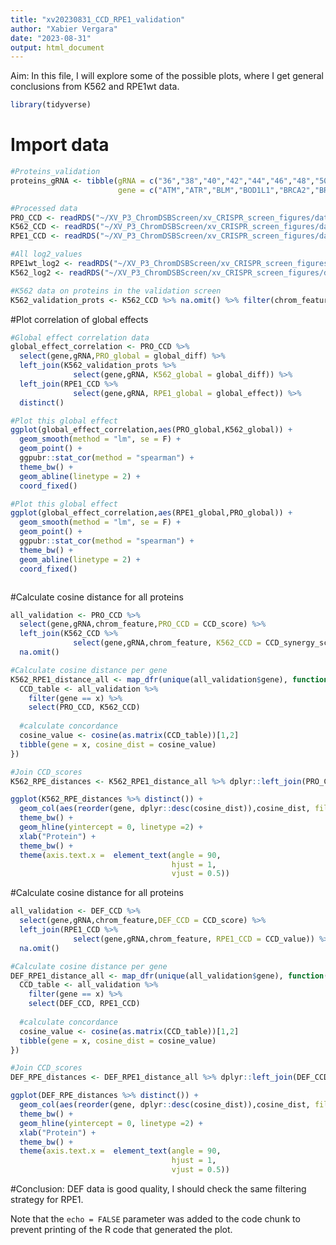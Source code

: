 ```yaml
---
title: "xv20230831_CCD_RPE1_validation"
author: "Xabier Vergara"
date: "2023-08-31"
output: html_document
---
```


Aim: In this file, I will explore some of the possible plots, where I get general conclusions from K562 and RPE1wt data.

```r
library(tidyverse)
```

# Import data

```r
#Proteins_validation
proteins_gRNA <- tibble(gRNA = c("36","38","40","42","44","46","48","50","52","54","56","58","60","62","64","66","68","70","72","74"),
                        gene = c("ATM","ATR","BLM","BOD1L1","BRCA2","BRCC3","CHAF1A","CHEK2","FAAP24","FANCD2","FANCG","FANCM","MDC1","PARP1","POLL","RAD50","RBBP8","RMI2","SMC5","TOPBP1"))

#Processed data
PRO_CCD <- readRDS("~/XV_P3_ChromDSBScreen/xv_CRISPR_screen_figures/data/revisions/validation_screen/xv20230908_CCD_analysis_summary_PRO_R3_only.rds") %>% left_join(proteins_gRNA) %>% mutate(chrom_feature = str_extract(pattern = "(H3|l|L).*", feature))
K562_CCD <- readRDS("~/XV_P3_ChromDSBScreen/xv_CRISPR_screen_figures/data/processed_data/xv20220819_Table_S7_DR_screen_results.rds") %>% left_join(proteins_gRNA)
RPE1_CCD <- readRDS("~/XV_P3_ChromDSBScreen/xv_CRISPR_screen_figures/data/revisions/validation_screen/xv20230831_CCD_summary_table_RPE1wt.rds") %>% left_join(proteins_gRNA) %>% mutate(chrom_feature = str_extract(pattern = "(H3|l|L).*", feature))

#All log2_values
RPE1wt_log2 <- readRDS("~/XV_P3_ChromDSBScreen/xv_CRISPR_screen_figures/data/revisions/validation_screen/xv20230831_delta_log2_balance_RPE1wt.rds") %>% left_join(proteins_gRNA)
K562_log2 <- readRDS("~/XV_P3_ChromDSBScreen/xv_CRISPR_screen_figures/data/processed_data/CCD_analysis/xv20220819_log2_MMEJNHEJ_differentials_chromatin_KO.rds") %>% left_join(proteins_gRNA)

#K562 data on proteins in the validation screen
K562_validation_prots <- K562_CCD %>% na.omit() %>% filter(chrom_feature %in% c("H3K4me1","H3K36me3","LMNB1","H3K27me3","H3K27ac","H3K4me2","H3K4me3","H3K9me3","H3K9me2","late_replicating"))

```

#Plot correlation of global effects
```r
#Global effect correlation data
global_effect_correlation <- PRO_CCD %>% 
  select(gene,gRNA,PRO_global = global_diff) %>% 
  left_join(K562_validation_prots %>% 
              select(gene,gRNA, K562_global = global_diff)) %>%
  left_join(RPE1_CCD %>% 
              select(gene,gRNA, RPE1_global = global_effect)) %>%
  distinct()

#Plot this global effect
ggplot(global_effect_correlation,aes(PRO_global,K562_global)) + 
  geom_smooth(method = "lm", se = F) +
  geom_point() +
  ggpubr::stat_cor(method = "spearman") +
  theme_bw() + 
  geom_abline(linetype = 2) +
  coord_fixed()

#Plot this global effect
ggplot(global_effect_correlation,aes(RPE1_global,PRO_global)) + 
  geom_smooth(method = "lm", se = F) +
  geom_point() +
  ggpubr::stat_cor(method = "spearman") +
  theme_bw() + 
  geom_abline(linetype = 2) +
  coord_fixed()



```

#Calculate cosine distance for all proteins
```r
all_validation <- PRO_CCD %>%
  select(gene,gRNA,chrom_feature,PRO_CCD = CCD_score) %>% 
  left_join(K562_CCD %>% 
              select(gene,gRNA,chrom_feature, K562_CCD = CCD_synergy_score)) %>%
  na.omit()

#Calculate cosine distance per gene
K562_RPE1_distance_all <- map_dfr(unique(all_validation$gene), function(x){
  CCD_table <- all_validation %>%
    filter(gene == x) %>%
    select(PRO_CCD, K562_CCD) 
  
  #calculate concordance
  cosine_value <- cosine(as.matrix(CCD_table))[1,2]
  tibble(gene = x, cosine_dist = cosine_value)
})

#Join CCD_scores
K562_RPE_distances <- K562_RPE1_distance_all %>% dplyr::left_join(PRO_CCD %>% select(gene, gRNA,fdr)) 

ggplot(K562_RPE_distances %>% distinct()) +
  geom_col(aes(reorder(gene, dplyr::desc(cosine_dist)),cosine_dist, fill = fdr < 0.1)) +
  theme_bw() + 
  geom_hline(yintercept = 0, linetype =2) +
  xlab("Protein") + 
  theme_bw() + 
  theme(axis.text.x =  element_text(angle = 90,
                                    hjust = 1,
                                    vjust = 0.5))
```

#Calculate cosine distance for all proteins
```r
all_validation <- DEF_CCD %>%
  select(gene,gRNA,chrom_feature,DEF_CCD = CCD_score) %>% 
  left_join(RPE1_CCD %>% 
              select(gene,gRNA,chrom_feature, RPE1_CCD = CCD_value)) %>%
  na.omit()

#Calculate cosine distance per gene
DEF_RPE1_distance_all <- map_dfr(unique(all_validation$gene), function(x){
  CCD_table <- all_validation %>%
    filter(gene == x) %>%
    select(DEF_CCD, RPE1_CCD) 
  
  #calculate concordance
  cosine_value <- cosine(as.matrix(CCD_table))[1,2]
  tibble(gene = x, cosine_dist = cosine_value)
})

#Join CCD_scores
DEF_RPE_distances <- DEF_RPE1_distance_all %>% dplyr::left_join(DEF_CCD %>% select(gene, gRNA,fdr)) 

ggplot(DEF_RPE_distances %>% distinct()) +
  geom_col(aes(reorder(gene, dplyr::desc(cosine_dist)),cosine_dist, fill = fdr < 0.1)) +
  theme_bw() + 
  geom_hline(yintercept = 0, linetype =2) +
  xlab("Protein") + 
  theme_bw() + 
  theme(axis.text.x =  element_text(angle = 90,
                                    hjust = 1,
                                    vjust = 0.5))
```
#Conclusion: DEF data is good quality, I should check the same filtering strategy for RPE1.

Note that the `echo = FALSE` parameter was added to the code chunk to prevent printing of the R code that generated the plot.
